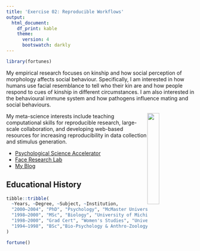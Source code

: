 ```yaml
---
title: 'Exercise 02: Reproducible Workflows'
output: 
  html_document:
    df_print: kable
    theme:
      version: 4
      bootswatch: darkly
---
```


```r
library(fortunes)
```


My empirical research focuses on kinship and how social perception of morphology affects social behaviour. Specifically, I am interested in how humans use facial resemblance to tell who their kin are and how people respond to cues of kinship in different circumstances. I am also interested in the behavioural immune system and how pathogens influence mating and social behaviours. 

![](https://psa.psy.gla.ac.uk/images/logos/psa.png){style="float: right; width: 25%"}

My meta-science interests include teaching computational skills for reproducible research, large-scale collaboration, and developing web-based resources for increasing reproducibility in data collection and stimulus generation.


* [Psychological Science Accelerator](https://psysciacc.org/)
* [Face Research Lab](http://facelab.org)
* [My Blog](https://debruine.github.io/)


## Educational History

```r
tibble::tribble(
  ~Years, ~Degree, ~Subject, ~Institution,
  "2000–2004", "PhD", "Psychology", "McMaster University, Canada",
  "1998–2000", "MSc", "Biology", "University of Michigan, USA",
  "1998–2000", "Grad Cert", "Women's Studies", "University of Michigan, USA",
  "1994–1998", "BSc","Bio-Psychology & Anthro-Zoology", "University of Michigan, USA"
)
```




```r
fortune()
```
